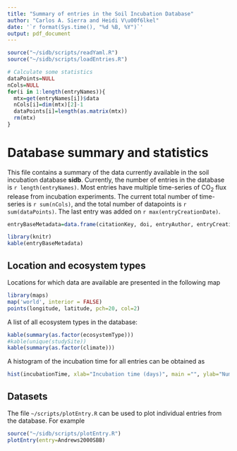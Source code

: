 ```yaml
---
title: "Summary of entries in the Soil Incubation Database"
author: "Carlos A. Sierra and Heidi V\u00f6lkel"
date: '`r format(Sys.time(), "%d %B, %Y")`'
output: pdf_document
---
```


```r
source("~/sidb/scripts/readYaml.R")
source("~/sidb/scripts/loadEntries.R")

# Calculate some statistics
dataPoints=NULL
nCols=NULL
for(i in 1:length(entryNames)){
  mtx=get(entryNames[i])$data
  nCols[i]=dim(mtx)[2]-1
  dataPoints[i]=length(as.matrix(mtx))
  rm(mtx)
}
```

# Database summary and statistics

This file contains a summary of the data currently available in the soil incubation database **sidb**. Currently, the number of entries in the database is `r length(entryNames)`. Most entries have multiple time-series of CO~2~ flux release from incubation experiments. The current total number of time-series  is `r sum(nCols)`, and the total number of datapoints is `r sum(dataPoints)`.
The last entry was added on `r max(entryCreationDate)`.


```r
entryBaseMetadata=data.frame(citationKey, doi, entryAuthor, entryCreationDate)

library(knitr)
kable(entryBaseMetadata)
```

## Location and ecosystem types

Locations for which data are available are presented in the following map

```r
library(maps)
map('world', interior = FALSE)
points(longitude, latitude, pch=20, col=2)
```

A list of all ecosystem types in the database:

```r
kable(summary(as.factor(ecosystemType)))
#kable(unique(studySite))
kable(summary(as.factor(climate)))
```

A histogram of the incubation time for all entries can be obtained as 

```r
hist(incubationTime, xlab="Incubation time (days)", main ="", ylab="Number of studies")
```

## Datasets
The file `~/scripts/plotEntry.R` can be used to plot individual entries from the database. For example

```r
source("~/sidb/scripts/plotEntry.R")
plotEntry(entry=Andrews2000SBB)
```


